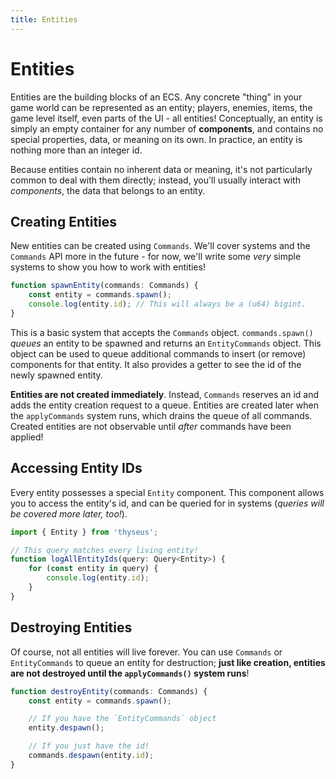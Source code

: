 ```yaml
---
title: Entities
---
```


# Entities

Entities are the building blocks of an ECS. Any concrete "thing" in your game
world can be represented as an entity; players, enemies, items, the game level
itself, even parts of the UI - all entities! Conceptually, an entity is simply
an empty container for any number of **components**, and contains no special
properties, data, or meaning on its own. In practice, an entity is nothing more
than an integer id.

Because entities contain no inherent data or meaning, it's not particularly
common to deal with them directly; instead, you'll usually interact with
_components_, the data that belongs to an entity.

## Creating Entities

New entities can be created using `Commands`. We'll cover systems and the
`Commands` API more in the future - for now, we'll write some _very_ simple
systems to show you how to work with entities!

```ts
function spawnEntity(commands: Commands) {
	const entity = commands.spawn();
	console.log(entity.id); // This will always be a (u64) bigint.
}
```

This is a basic system that accepts the `Commands` object. `commands.spawn()`
_queues_ an entity to be spawned and returns an `EntityCommands` object. This
object can be used to queue additional commands to insert (or remove) components
for that entity. It also provides a getter to see the id of the newly spawned
entity.

**Entities are not created immediately**. Instead, `Commands` reserves an id and
adds the entity creation request to a queue. Entities are created later when the
`applyCommands` system runs, which drains the queue of all commands. Created
entities are not observable until _after_ commands have been applied!

## Accessing Entity IDs

Every entity possesses a special `Entity` component. This component allows you
to access the entity's id, and can be queried for in systems (_queries will be
covered more later, too!_).

```ts
import { Entity } from 'thyseus';

// This query matches every living entity!
function logAllEntityIds(query: Query<Entity>) {
	for (const entity in query) {
		console.log(entity.id);
	}
}
```

## Destroying Entities

Of course, not all entities will live forever. You can use `Commands` or
`EntityCommands` to queue an entity for destruction; **just like creation,
entities are not destroyed until the `applyCommands()` system runs**!

```ts
function destroyEntity(commands: Commands) {
	const entity = commands.spawn();

	// If you have the `EntityCommands` object
	entity.despawn();

	// If you just have the id!
	commands.despawn(entity.id);
}
```
